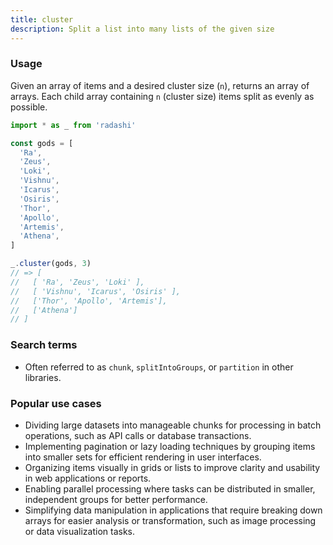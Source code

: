 ```yaml
---
title: cluster
description: Split a list into many lists of the given size
---
```


### Usage

Given an array of items and a desired cluster size (`n`), returns an array
of arrays. Each child array containing `n` (cluster size) items
split as evenly as possible.

```ts
import * as _ from 'radashi'

const gods = [
  'Ra',
  'Zeus',
  'Loki',
  'Vishnu',
  'Icarus',
  'Osiris',
  'Thor',
  'Apollo',
  'Artemis',
  'Athena',
]

_.cluster(gods, 3)
// => [
//   [ 'Ra', 'Zeus', 'Loki' ],
//   [ 'Vishnu', 'Icarus', 'Osiris' ],
//   ['Thor', 'Apollo', 'Artemis'],
//   ['Athena']
// ]
```

### Search terms

- Often referred to as `chunk`, `splitIntoGroups`, or `partition` in other libraries.

### Popular use cases

- Dividing large datasets into manageable chunks for processing in batch operations, such as API calls or database transactions.
- Implementing pagination or lazy loading techniques by grouping items into smaller sets for efficient rendering in user interfaces.
- Organizing items visually in grids or lists to improve clarity and usability in web applications or reports.
- Enabling parallel processing where tasks can be distributed in smaller, independent groups for better performance.
- Simplifying data manipulation in applications that require breaking down arrays for easier analysis or transformation, such as image processing or data visualization tasks.
